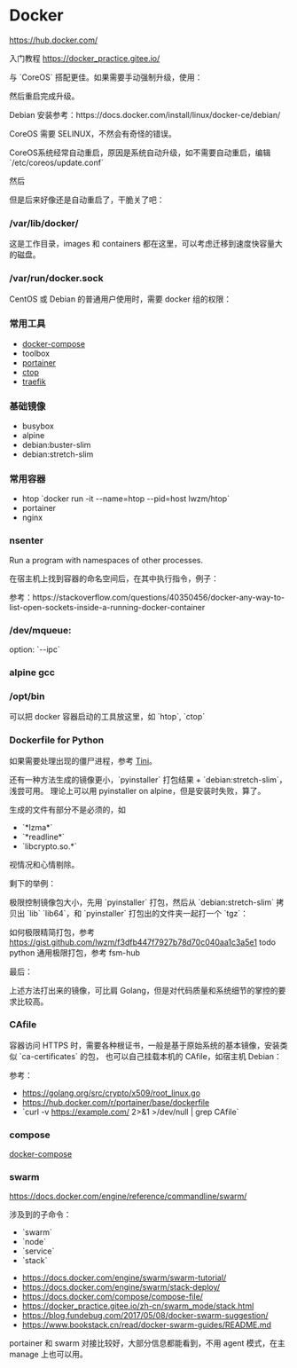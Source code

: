 = Docker =

https://hub.docker.com/

入门教程 https://docker_practice.gitee.io/

与 `CoreOS` 搭配更佳。如果需要手动强制升级，使用：

{{{sh
update_engine_client -update
}}}

然后重启完成升级。

Debian 安装参考：https://docs.docker.com/install/linux/docker-ce/debian/

{{{sh
apt update
apt install -y \
    apt-transport-https \
    ca-certificates \
    curl \
    gnupg-agent \
    software-properties-common

curl -fsSL https://download.docker.com/linux/debian/gpg | apt-key add -

add-apt-repository \
   "deb [arch=amd64] https://download.docker.com/linux/debian \
   $(lsb_release -cs) \
   stable"

apt update
apt install -y docker-ce docker-ce-cli containerd.io
}}}

CoreOS 需要 SELINUX，不然会有奇怪的错误。
{{{sh
vi /etc/selinux/config 

SELINUX=permissive
SELINUXTYPE=mcs
}}}

CoreOS系统经常自动重启，原因是系统自动升级，如不需要自动重启，编辑 `/etc/coreos/update.conf`
{{{conf
REBOOT_STRATEGY=off
}}}

然后
{{{sh
systemctl restart update-engine
}}}

但是后来好像还是自动重启了，干脆关了吧：

{{{sh
systemctl stop update-engine
systemctl disable update-engine
}}}

=== /var/lib/docker/ ===

这是工作目录，images 和 containers 都在这里，可以考虑迁移到速度快容量大的磁盘。

=== /var/run/docker.sock ===

CentOS 或 Debian 的普通用户使用时，需要 docker 组的权限：
{{{sh
usermod -a -G docker YOU
}}}

=== 常用工具 ===

* [[https://docs.docker.com/compose/install/|docker-compose]]
* toolbox
* [[https://www.portainer.io/installation/|portainer]]
* [[https://github.com/bcicen/ctop|ctop]]
* [[https://traefik.io/|traefik]]

{{{sh
curl -L "https://github.com/docker/compose/releases/download/1.24.1/docker-compose-$(uname -s)-$(uname -m)" -o /usr/local/bin/docker-compose

# https://github.com/bcicen/ctop/releases
wget https://github.com/bcicen/ctop/releases/download/v0.7.2/ctop-0.7.2-linux-amd64 -O /usr/local/bin/ctop

chmod +x /usr/local/bin/*
}}}

=== 基础镜像 ===

* busybox
* alpine
* debian:buster-slim
* debian:stretch-slim

=== 常用容器 ===

* htop `docker run -it --name=htop --pid=host lwzm/htop`
* portainer
* nginx


=== nsenter ===

Run a program with namespaces of other processes.

在宿主机上找到容器的命名空间后，在其中执行指令，例子：

{{{sh
nsenter -t 30069 -u hostname

# 查看 traefik 的网络链接
nsenter -t 30069 -n netstat -ntp
}}}

参考：https://stackoverflow.com/questions/40350456/docker-any-way-to-list-open-sockets-inside-a-running-docker-container


=== /dev/mqueue: ===

option: `--ipc`

{{{sh
docker run -it --ipc=host alpine sh

docker run -it --name=main alpine sh
docker run -it --ipc=container:main alpine sh
}}}

=== alpine gcc ===

{{{sh
sed -i 's/dl-cdn.alpinelinux.org/mirrors.tuna.tsinghua.edu.cn/g' /etc/apk/repositories
apk add --no-cache gcc musl-dev
}}}


=== /opt/bin ===

可以把 docker 容器启动的工具放这里，如 `htop`, `ctop`

{{{sh
docker start -ia $(basename $0)
}}}


=== Dockerfile for Python ===

如果需要处理出现的僵尸进程，参考 [[https://github.com/krallin/tini|Tini]]。

{{{Dockerfile
FROM python:stretch as base

RUN apt-get update
RUN apt-get install -y libev-dev \
    && pip install -i https://pypi.douban.com/simple --user \
        gunicorn falcon pycrypto pyyaml requests redis pymysql psycopg2-binary pony

FROM python:slim-stretch
WORKDIR /root/
COPY --from=base /root/.local .local
COPY .gunicorn cfg.yaml *.py ./
EXPOSE 8000
ENV PATH /root/.local/bin:${PATH}
CMD [ "gunicorn", "-c", ".gunicorn", "xxx" ]
}}}

还有一种方法生成的镜像更小，`pyinstaller` 打包结果 + `debian:stretch-slim`，浅尝可用。
理论上可以用 pyinstaller on alpine，但是安装时失败，算了。

{{{sh
pyinstaller your-script.py
# or
PYTHONOPTIMIZE=2 pyinstaller -y -s your-script.py
}}}

生成的文件有部分不是必须的，如
* `*lzma*`
* `*readline*`
* `libcrypto.so.*`
视情况和心情剔除。

剩下的举例：
{{{sh
_bisect.cpython-37m-x86_64-linux-gnu.so
_blake2.cpython-37m-x86_64-linux-gnu.so
_heapq.cpython-37m-x86_64-linux-gnu.so
_md5.cpython-37m-x86_64-linux-gnu.so
_pickle.cpython-37m-x86_64-linux-gnu.so
_queue.cpython-37m-x86_64-linux-gnu.so
_random.cpython-37m-x86_64-linux-gnu.so
_sha1.cpython-37m-x86_64-linux-gnu.so
_sha256.cpython-37m-x86_64-linux-gnu.so
_sha3.cpython-37m-x86_64-linux-gnu.so
_sha512.cpython-37m-x86_64-linux-gnu.so
_struct
_struct.cpython-37m-x86_64-linux-gnu.so
base_library.zip
libpython3.7m.so
libz.so.1
math.cpython-37m-x86_64-linux-gnu.so
posix_ipc.cpython-37m-x86_64-linux-gnu.so
ts
zlib
zlib.cpython-37m-x86_64-linux-gnu.so
}}}

极限控制镜像包大小，先用 `pyinstaller` 打包，然后从 `debian:stretch-slim` 拷贝出 `lib` `lib64`，和 `pyinstaller` 打包出的文件夹一起打一个 `tgz`：

{{{sh
tar czf XXX.tgz lib* XXX
}}}

如何极限精简打包，参考 https://gist.github.com/lwzm/f3dfb447f7927b78d70c040aa1c3a5e1
todo python 通用极限打包，参考 fsm-hub

最后：

{{{Dockerfile
FROM debian:stretch-slim as base
RUN mkdir /x && cp -a /lib* /tmp /x
FROM scratch
COPY --from=base /x /
COPY /t /app
CMD /app/t
}}}

上述方法打出来的镜像，可比肩 Golang，但是对代码质量和系统细节的掌控的要求比较高。

=== CAfile ===

容器访问 HTTPS 时，需要各种根证书，一般是基于原始系统的基本镜像，安装类似 `ca-certificates` 的包，
也可以自己挂载本机的 CAfile，如宿主机 Debian：

{{{yaml
...
    volumes:
      - /etc/localtime:/etc/localtime:ro
      - /etc/ssl/certs/ca-certificates.crt:/etc/ssl/certs/ca-certificates.crt:ro
...
}}}

参考：

* https://golang.org/src/crypto/x509/root_linux.go
* https://hub.docker.com/r/portainer/base/dockerfile
* `curl -v https://example.com/ 2>&1 >/dev/null | grep CAfile` 


=== compose ===

[[docker-compose]]

=== swarm ===

https://docs.docker.com/engine/reference/commandline/swarm/

涉及到的子命令：
* `swarm`
* `node`
* `service`
* `stack`

* https://docs.docker.com/engine/swarm/swarm-tutorial/
* https://docs.docker.com/engine/swarm/stack-deploy/
* https://docs.docker.com/compose/compose-file/
* https://docker_practice.gitee.io/zh-cn/swarm_mode/stack.html
* https://blog.fundebug.com/2017/05/08/docker-swarm-suggestion/
* https://www.bookstack.cn/read/docker-swarm-guides/README.md

portainer 和 swarm 对接比较好，大部分信息都能看到，不用 agent 模式，在主 manage 上也可以用。
